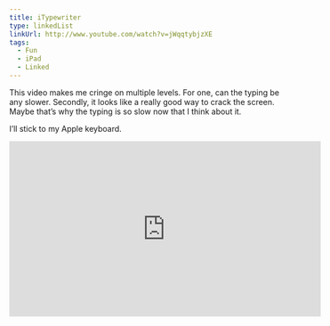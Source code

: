 ```yaml
---
title: iTypewriter
type: linkedList
linkUrl: http://www.youtube.com/watch?v=jWqqtybjzXE
tags:
  - Fun
  - iPad
  - Linked
---
```


This video makes me cringe on multiple levels. For one, can the typing be any slower. Secondly, it looks like a really good way to crack the screen. Maybe that’s why the typing is so slow now that I think about it.

I’ll stick to my Apple keyboard.

<iframe width="560" height="315" src="http://www.youtube.com/embed/jWqqtybjzXE?rel=0" frameborder="0" allowfullscreen=""></iframe>
